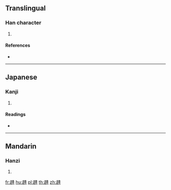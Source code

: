 {{character info/new}}
==Translingual==

===Han character===
{{Han char|rn=156|rad=走|as=08|sn=15|four=|canj=GOTA}}

# {{defn|Han|sort=走08}}

====References====
* {{Han ref|kx=1218.150|dkj=37187|dj=1688.140|hdz=53491.010|uh=8D9E|ud=36254}}

----

==Japanese==

===Kanji===
{{ja-kanji|grade=|rs=走08}}

# {{defn|lang=ja|sort=走08}}

====Readings====
* {{ja-readings|on=[[しゃく]] (shaku), [[さく]] (saku), [[せき]] (seki), [[じゃく]] (jaku)|kun=[[ふむ]] (fumu)|nanori=}}

----

==Mandarin==

===Hanzi===
{{cmn-hanzi|pin=[[què]] ([[que4]])|wg=ch'üeh<sup>4</sup>}}

# {{defn|lang=cmn|sort=走08}}

[[fr:趞]]
[[hu:趞]]
[[pl:趞]]
[[th:趞]]
[[zh:趞]]